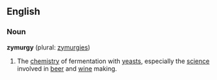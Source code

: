 ==English==

===Noun===

'''zymurgy''' (plural: [[zymurgies]])

# The [[chemistry]] of fermentation with [[yeast]]s, especially the [[science]] involved in [[beer]] and [[wine]] making.